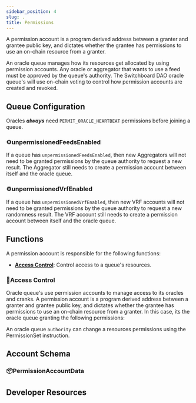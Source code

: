 ```yaml
---
sidebar_position: 4
slug: .
title: Permissions
---
```





A permission account is a program derived address between a granter and grantee public key, and dictates whether the grantee has permissions to use an on-chain resource from a granter.

An oracle queue manages how its resources get allocated by using permission accounts. Any oracle or aggregator that wants to use a feed must be approved by the queue's authority. The Switchboard DAO oracle queue's will use on-chain voting to control how permission accounts are created and revoked.

## Queue Configuration

Oracles **_always_** need `PERMIT_ORACLE_HEARTBEAT` permissions before joining a queue.

### ⚙️unpermissionedFeedsEnabled

If a queue has `unpermissionedFeedsEnabled`, then new Aggregators will not need to be granted permissions by the queue authority to request a new result. The Aggregator still needs to create a permission account between itself and the oracle queue.

### ⚙️unpermissionedVrfEnabled

If a queue has `unpermissionedVrfEnabled`, then new VRF accounts will not need to be granted permissions by the queue authority to request a new randomness result. The VRF account still needs to create a permission account between itself and the oracle queue.

## Functions

A permission account is responsible for the following functions:

- [**Access Control**](#provide-minStake): Control access to a queue's resources.

### 🚀Access Control

Oracle queue's use permission accounts to manage access to its oracles and cranks. A permission account is a program derived address between a granter and grantee public key, and dictates whether the grantee has permissions to use an on-chain resource from a granter. In this case, its the oracle queue granting the following permissions:

<SwitchboardPermission />

An oracle queue `authority` can change a resources permissions using the PermissionSet instruction.

## Account Schema

### 📦PermissionAccountData

<PermissionAccountData />

## Developer Resources

<PermissionInstructions />
